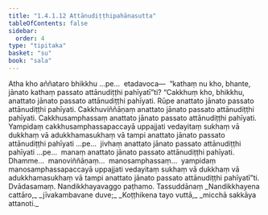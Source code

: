 ```yaml
---
title: "1.4.1.12 Attānudiṭṭhipahānasutta"
tableOfContents: false
sidebar:
  order: 4
type: "tipitaka"
basket: "su"
book: "sala"
---
```



<DynamicBreadcrumb />

<Division number="167" book="sala">

<Paragraph number="885" book="sala">
Atha kho aññataro bhikkhu …pe…  etadavoca—  “kathaṃ nu kho, bhante, jānato kathaṃ passato attānudiṭṭhi pahīyatī”ti? “Cakkhuṃ kho, bhikkhu, anattato jānato passato attānudiṭṭhi pahīyati. Rūpe anattato jānato passato attānudiṭṭhi pahīyati. Cakkhuviññāṇaṃ anattato jānato passato attānudiṭṭhi pahīyati. Cakkhusamphassaṃ anattato jānato passato attānudiṭṭhi pahīyati. Yampidaṃ cakkhusamphassapaccayā uppajjati vedayitaṃ sukhaṃ vā dukkhaṃ vā adukkhamasukhaṃ vā tampi anattato jānato passato attānudiṭṭhi pahīyati …pe…  jivhaṃ anattato jānato passato attānudiṭṭhi pahīyati …pe…  manaṃ anattato jānato passato attānudiṭṭhi pahīyati. Dhamme…  manoviññāṇaṃ…  manosamphassaṃ…  yampidaṃ manosamphassapaccayā uppajjati vedayitaṃ sukhaṃ vā dukkhaṃ vā adukkhamasukhaṃ vā tampi anattato jānato passato attānudiṭṭhi pahīyatī”ti.

</Paragraph>
</Division>

<Paragraph number="886" type="center" book="sala">
Dvādasamaṃ.



</Paragraph>

<Paragraph number="887" type="center" book="sala">
Nandikkhayavaggo paṭhamo.



</Paragraph>

<Paragraph number="888" type="center" book="sala">
Tassuddānaṃ


</Paragraph>

<Paragraph number="889" type="verses" book="sala">
_Nandikkhayena cattāro,_  
_jīvakambavane duve;_  
_Koṭṭhikena tayo vuttā,_  
_micchā sakkāya attanoti._
</Paragraph>